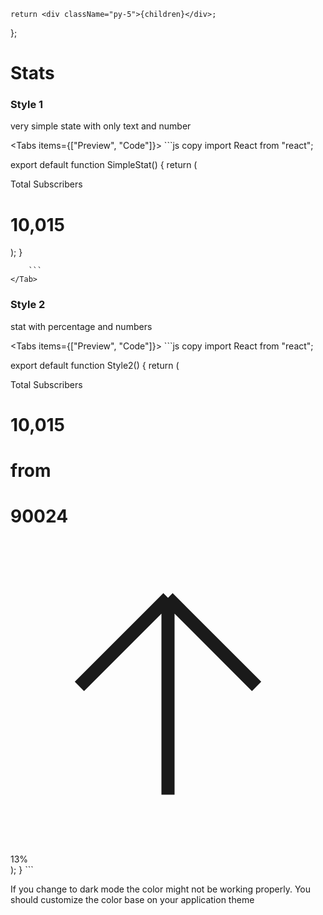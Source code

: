 

	return <div className="py-5">{children}</div>;
};

# Stats

### Style 1

very simple state with only text and number

<Tabs items={["Preview", "Code"]}>
	<Tab>
		<Container>
			<Simple />
		</Container>
	</Tab>
	<Tab>
        ```js copy 
        import React from "react";

export default function SimpleStat() {
	return (
		<div className=" w-full sm:w-96 bg-white shadow-sm border p-3 rounded-md">
			<span className="text-gray-500 text-sm">Total Subscribers</span>
			<h1 className="text-4xl font-black text-black">10,015</h1>
		</div>
	);
}

        ```
    </Tab>

</Tabs>

### Style 2

stat with percentage and numbers

<Tabs items={["Preview", "Code"]}>
	<Tab>
		<Container>
			<Style2 />
		</Container>
	</Tab>
	<Tab>
        ```js copy
        import React from "react";

export default function Style2() {
	return (
		<div className=" w-full sm:w-96 bg-white shadow-sm border p-3 rounded-md flex items-end justify-between">
			<div>
				<span className="text-gray-500 text-sm">Total Subscribers</span>
				<div className="flex items-end gap-2 mt-3">
					<h1 className="text-3xl font-black text-blue-500">
						10,015
					</h1>
					<h1 className="text-gray-500 text-sm">from</h1>
					<h1 className="text-gray-500 text-sm">90024</h1>
				</div>
			</div>
			<div className="flex bg-green-200 px-2 py-1 rounded-full text-sm items-center text-gray-600">
				<svg
					xmlns="http://www.w3.org/2000/svg"
					fill="none"
					viewBox="0 0 24 24"
					strokeWidth={1.5}
					stroke="currentColor"
					className="w-4 h-4"
				>
					<path
						strokeLinecap="round"
						strokeLinejoin="round"
						d="M12 19.5v-15m0 0l-6.75 6.75M12 4.5l6.75 6.75"
					/>
				</svg>
				13%
			</div>
		</div>
	);
}
        ```
    </Tab>

</Tabs>

<Callout type="info" emoji="📖">
	If you change to dark mode the color might not be working properly. You
	should customize the color base on your application theme
</Callout>
